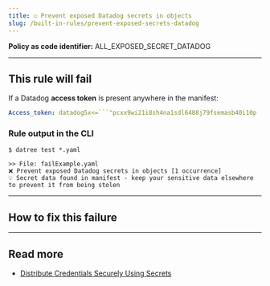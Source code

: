 ```yaml
---
title: ☑️ Prevent exposed Datadog secrets in objects
slug: /built-in-rules/prevent-exposed-secrets-datadog
---
```



<CommonOverview />

**Policy as code identifier:** ALL_EXPOSED_SECRET_DATADOG

---

## This rule will fail

If a Datadog **access token** is present anywhere in the manifest:

```yaml
Access_token: datadog5x<=```"pcxx9wi21i8sh4na1sdl6488j79fsemasb40i10p
```

### Rule output in the CLI

```terminal
$ datree test *.yaml

>> File: failExample.yaml
❌ Prevent exposed Datadog secrets in objects [1 occurrence]
💡 Secret data found in manifest - keep your sensitive data elsewhere to prevent it from being stolen 
```

---

## How to fix this failure

<CommonHowToFix />

---

## Read more

- [Distribute Credentials Securely Using Secrets](https://kubernetes.io/docs/tasks/inject-data-application/distribute-credentials-secure/)
